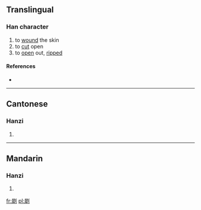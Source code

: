 ==Translingual==

===Han character===
{{Han char|rn=18|rad=刀|as=12|sn=14|four=|canj=尸手中弓 (SQLN)}}

# to [[wound]] the skin
# to [[cut]] open
# to [[open]] out, [[ripped]]

====References====
* {{Han ref|kx=0143.300|hdz=10356.100|uh=34FE|ud=13566}}

----

==Cantonese==

===Hanzi===
{{yue-hanzi|jyut=|y=saai1}}

# {{defn|Cantonese|sort=刀12}}

----

==Mandarin==

===Hanzi===
{{cmn-hanzi|pin=[[chí]] ([[chi2]])|wg=ch'ih<sup>2</sup>}}

# {{defn|Mandarin|sort=刀12}}

[[fr:㓾]]
[[pl:㓾]]